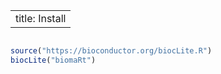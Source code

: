 ---
title: Install
----

```r
```

```r
source("https://bioconductor.org/biocLite.R")
biocLite("biomaRt")
```
